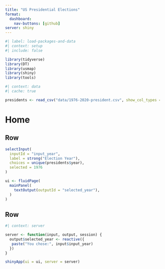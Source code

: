 ```yaml
---
title: "️US Presidential Elections"
format: 
  dashboard:
    nav-buttons: [github]
server: shiny
---
```


```r
#| label: load-packages-and-data
#| context: setup
#| include: false

library(tidyverse)
library(DT)
library(usmap)
library(shiny)
library(tools)
```

```r
#| context: data
#| cache: true

presidents <- read_csv("data/1976-2020-president.csv", show_col_types = FALSE)
```

# Home

## Row {height="55%"}

```r

selectInput(
  inputId = "input_year",
  label = strong("Election Year"),
  choices = unique(presidents$year),
  selected = 1976
)

ui <- fluidPage(
  mainPanel(
    textOutput(outputId = "selected_year"),
  )
)
```

## Row {height="50%"} 

```r
#| context: server

server <- function(input, output, session) {
  output$selected_year <- reactive({
   paste("You chose:", input$input_year)
  })
}

shinyApp(ui = ui, server = server)
```

